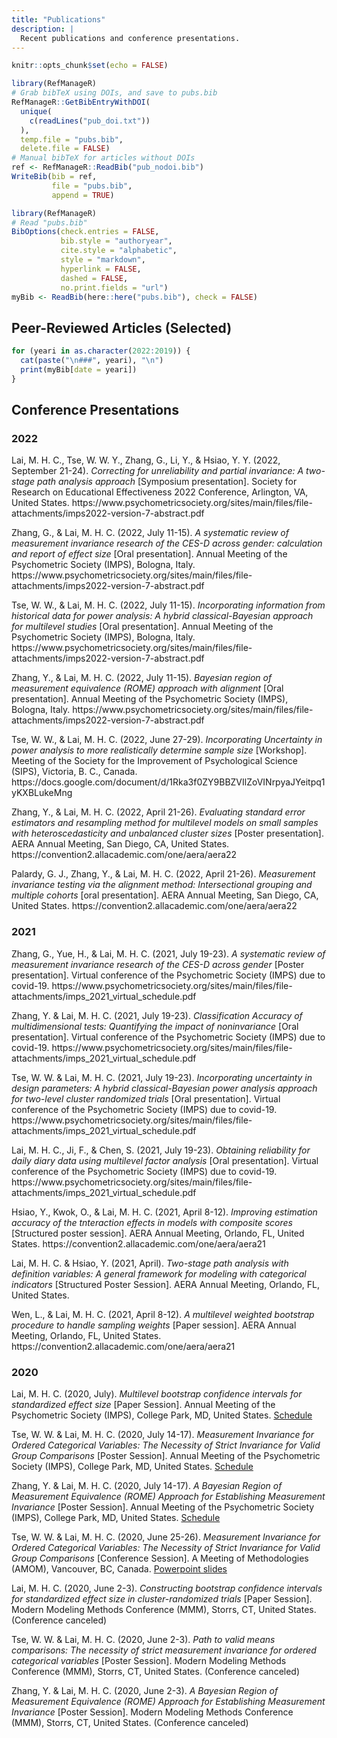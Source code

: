 ```yaml
---
title: "Publications"
description: |
  Recent publications and conference presentations. 
---
```


```r
knitr::opts_chunk$set(echo = FALSE)
```

```r
library(RefManageR)
# Grab bibTeX using DOIs, and save to pubs.bib
RefManageR::GetBibEntryWithDOI(
  unique(
    c(readLines("pub_doi.txt"))
  ), 
  temp.file = "pubs.bib", 
  delete.file = FALSE)
# Manual bibTeX for articles without DOIs
ref <- RefManageR::ReadBib("pub_nodoi.bib")
WriteBib(bib = ref, 
         file = "pubs.bib", 
         append = TRUE)
```

```r
library(RefManageR)
# Read "pubs.bib"
BibOptions(check.entries = FALSE,
           bib.style = "authoryear",
           cite.style = "alphabetic",
           style = "markdown",
           hyperlink = FALSE,
           dashed = FALSE, 
           no.print.fields = "url")
myBib <- ReadBib(here::here("pubs.bib"), check = FALSE)
```

## Peer-Reviewed Articles (Selected)

```r
for (yeari in as.character(2022:2019)) {
  cat(paste("\n###", yeari), "\n")
  print(myBib[date = yeari])
}
```

## Conference Presentations

### 2022

Lai, M. H. C., Tse, W. W. Y., Zhang, G., Li, Y., & Hsiao, Y. Y. (2022, September 21-24). *Correcting for unreliability and partial invariance: A two-stage path analysis approach* [Symposium presentation]. Society for Research on Educational Effectiveness 2022 Conference, Arlington, VA, United States. https://www.psychometricsociety.org/sites/main/files/file-attachments/imps2022-version-7-abstract.pdf

Zhang, G., & Lai, M. H. C. (2022, July 11-15). *A systematic review of measurement invariance research of the CES-D across gender: calculation and report of effect size* [Oral presentation]. Annual Meeting of the Psychometric Society (IMPS), Bologna, Italy. https://www.psychometricsociety.org/sites/main/files/file-attachments/imps2022-version-7-abstract.pdf

Tse, W. W., & Lai, M. H. C. (2022, July 11-15). *Incorporating information from historical data for power analysis: A hybrid classical-Bayesian approach for multilevel studies *[Oral presentation]. Annual Meeting of the Psychometric Society (IMPS), Bologna, Italy. https://www.psychometricsociety.org/sites/main/files/file-attachments/imps2022-version-7-abstract.pdf

Zhang, Y., & Lai, M. H. C. (2022, July 11-15). *Bayesian region of measurement equivalence (ROME) approach with alignment *[Oral presentation]. Annual Meeting of the Psychometric Society (IMPS), Bologna, Italy. https://www.psychometricsociety.org/sites/main/files/file-attachments/imps2022-version-7-abstract.pdf

Tse, W. W., & Lai, M. H. C. (2022, June 27-29). *Incorporating Uncertainty in power analysis to more realistically determine sample size* [Workshop]. Meeting of the Society for the Improvement of Psychological Science (SIPS), Victoria, B. C., Canada. https://docs.google.com/document/d/1Rka3f0ZY9BBZVIlZoVINrpyaJYeitpq1yKXBLukeMng

Zhang, Y., & Lai, M. H. C. (2022, April 21-26). *Evaluating standard error estimators and resampling method for multilevel models on small samples with heteroscedasticity and unbalanced cluster sizes *[Poster presentation]. AERA Annual Meeting, San Diego, CA, United States. https://convention2.allacademic.com/one/aera/aera22

Palardy, G. J., Zhang, Y., & Lai, M. H. C. (2022, April 21-26). *Measurement invariance testing via the alignment method: Intersectional grouping and multiple cohorts* [oral presentation]. AERA Annual Meeting, San Diego, CA, United States. https://convention2.allacademic.com/one/aera/aera22

### 2021

Zhang, G., Yue, H., & Lai, M. H. C. (2021, July 19-23). *A systematic review of measurement invariance research of the CES-D across gender* [Poster presentation]. Virtual conference of the Psychometric Society (IMPS) due to covid-19. https://www.psychometricsociety.org/sites/main/files/file-attachments/imps_2021_virtual_schedule.pdf

Zhang, Y. & Lai, M. H. C. (2021, July 19-23). *Classification Accuracy of multidimensional tests: Quantifying the impact of noninvariance* [Oral presentation]. Virtual conference of the Psychometric Society (IMPS) due to covid-19. https://www.psychometricsociety.org/sites/main/files/file-attachments/imps_2021_virtual_schedule.pdf

Tse, W. W. & Lai, M. H. C. (2021, July 19-23). *Incorporating uncertainty in design parameters: A hybrid classical-Bayesian power analysis approach for two-level cluster randomized trials* [Oral presentation]. Virtual conference of the Psychometric Society (IMPS) due to covid-19. https://www.psychometricsociety.org/sites/main/files/file-attachments/imps_2021_virtual_schedule.pdf

Lai, M. H. C., Ji, F., & Chen, S. (2021, July 19-23). *Obtaining reliability for daily diary data using multilevel factor analysis* [Oral presentation]. Virtual conference of the Psychometric Society (IMPS) due to covid-19. https://www.psychometricsociety.org/sites/main/files/file-attachments/imps_2021_virtual_schedule.pdf

Hsiao, Y., Kwok, O., & Lai, M. H. C. (2021, April 8-12). *Improving estimation accuracy of the tnteraction effects in models with composite scores* [Structured poster session]. AERA Annual Meeting, Orlando, FL, United States. https://convention2.allacademic.com/one/aera/aera21

Lai, M. H. C. & Hsiao, Y. (2021, April). *Two-stage path analysis with definition variables: A general framework for modeling with categorical indicators* [Structured Poster Session]. AERA Annual Meeting, Orlando, FL, United States. 

Wen, L., & Lai, M. H. C. (2021, April 8-12). *A multilevel weighted bootstrap procedure to handle sampling weights* [Paper session]. AERA Annual Meeting, Orlando, FL, United States. https://convention2.allacademic.com/one/aera/aera21

### 2020

Lai, M. H. C. (2020, July). *Multilevel bootstrap confidence intervals for standardized effect size* [Paper Session]. Annual Meeting of the Psychometric Society (IMPS), College Park, MD, United States. [Schedule](https://www.psychometricsociety.org/sites/main/files/file-attachments/imps_2020_virtual_schedule_g1.pdf?1594692842)

Tse, W. W. & Lai, M. H. C. (2020, July 14-17). *Measurement Invariance for Ordered Categorical Variables: The Necessity of Strict Invariance for Valid Group Comparisons* [Poster Session]. Annual Meeting of the Psychometric Society (IMPS), College Park, MD, United States. [Schedule](https://www.psychometricsociety.org/sites/main/files/file-attachments/imps_2020_virtual_schedule_g1.pdf?1594692842)

Zhang, Y. & Lai, M. H. C. (2020, July 14-17). *A Bayesian Region of Measurement Equivalence (ROME) Approach for Establishing Measurement Invariance* [Poster Session]. Annual Meeting of the Psychometric Society (IMPS), College Park, MD, United States. [Schedule](https://www.psychometricsociety.org/sites/main/files/file-attachments/imps_2020_virtual_schedule_g1.pdf?1594692842)

Tse, W. W. & Lai, M. H. C. (2020, June 25-26). *Measurement Invariance for Ordered Categorical Variables: The Necessity of Strict Invariance for Valid Group Comparisons* [Conference Session]. A Meeting of Methodologies (AMOM), Vancouver, BC, Canada. [Powerpoint slides](https://mfr.ca-1.osf.io/render?url=https://osf.io/qcfpg/?direct%26mode=render%26action=download%26mode=render)

Lai, M. H. C. (2020, June 2-3). *Constructing bootstrap confidence intervals for standardized effect size in cluster-randomized trials* [Paper Session]. Modern Modeling Methods Conference (MMM), Storrs, CT, United States. (Conference canceled)

Tse, W. W. & Lai, M. H. C. (2020, June 2-3). *Path to valid means comparisons: The necessity of strict measurement invariance for ordered categorical variables* [Poster Session]. Modern Modeling Methods Conference (MMM), Storrs, CT, United States. (Conference canceled)

Zhang, Y. & Lai, M. H. C. (2020, June 2-3). *A Bayesian Region of Measurement Equivalence (ROME) Approach for Establishing Measurement Invariance* [Poster Session]. Modern Modeling Methods Conference (MMM), Storrs, CT, United States. (Conference canceled)
